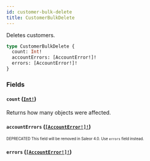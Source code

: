 ```yaml
---
id: customer-bulk-delete
title: CustomerBulkDelete
---
```


Deletes customers.

```graphql
type CustomerBulkDelete {
  count: Int!
  accountErrors: [AccountError!]!
  errors: [AccountError!]!
}
```

### Fields

#### `count` ([`Int!`](/developer/api-reference/scalars/int.mdx))

Returns how many objects were affected.

#### `accountErrors` ([`[AccountError!]!`](/developer/api-reference/objects/account-error.mdx))

<sub><sup><span className="deprecatedTag">DEPRECATED</span> This field will be removed in Saleor 4.0. Use `errors` field instead.</sup></sub>

#### `errors` ([`[AccountError!]!`](/developer/api-reference/objects/account-error.mdx))
